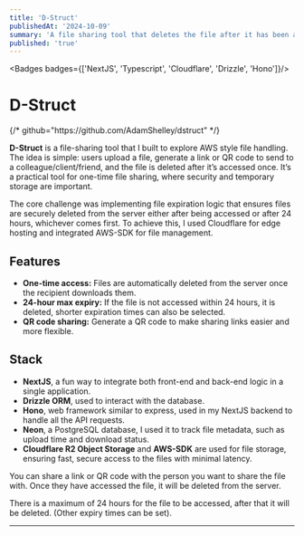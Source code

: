 ```yaml
---
title: 'D-Struct'
publishedAt: '2024-10-09'
summary: 'A file sharing tool that deletes the file after it has been accessed once.'
published: 'true'
---
```


<Badges badges={['NextJS', 'Typescript', 'Cloudflare', 'Drizzle', 'Hono']}/>


# D-Struct

<MarkdownButtons  demo="https://dstruct-alpha.vercel.app/" />
{/* github="https://github.com/AdamShelley/dstruct" */}

**D-Struct** is a file-sharing tool that I built to explore AWS style file handling. The idea is simple: users upload a file, generate a link or QR code to send to a colleague/client/friend, and the file is deleted after it’s accessed once. It’s a practical tool for one-time file sharing, where security and temporary storage are important.

The core challenge was implementing file expiration logic that ensures files are securely deleted from the server either after being accessed or after 24 hours, whichever comes first. To achieve this, I used Cloudflare for edge hosting and integrated AWS-SDK for file management.


<ClickableImage src='/assets/Dstruct/dstruct1.png' alt="app-screenshot-1"  width={2248} height={1590} />


## Features
- **One-time access:** Files are automatically deleted from the server once the recipient downloads them.
- **24-hour max expiry:** If the file is not accessed within 24 hours, it is deleted, shorter expiration times can also be selected.
- **QR code sharing:** Generate a QR code to make sharing links easier and more flexible.


## Stack
- **NextJS**, a fun way to integrate both front-end and back-end logic in a single application. 
- **Drizzle ORM**, used to interact with the database.
- **Hono**, web framework similar to express, used in my NextJS backend to handle all the API requests.
- **Neon**, a PostgreSQL database, I used it to track file metadata, such as upload time and download status.
- **Cloudflare R2 Object Storage** and **AWS-SDK** are used for file storage, ensuring fast, secure access to the files with minimal latency.

You can share a link or QR code with the person you want to share the file with. Once they have accessed the file, it will be deleted from the server.


There is a maximum of 24 hours for the file to be accessed, after that it will be deleted. (Other expiry times can be set).

<ClickableImage src='/assets/Dstruct/dstruct2.png' alt="app-screenshot-1" width={2248} height={1590}/>
<ClickableImage src='/assets/Dstruct/dstruct3.png' alt="app-screenshot-1" width={2248} height={1590}/>

---